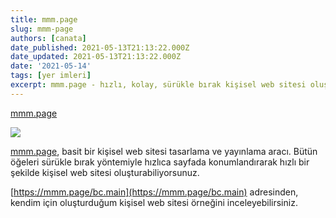 ```yaml
---
title: mmm.page
slug: mmm-page
authors: [canata]
date_published: 2021-05-13T21:13:22.000Z
date_updated: 2021-05-13T21:13:22.000Z
date: '2021-05-14'
tags: [yer imleri]
excerpt: mmm.page - hızlı, kolay, sürükle bırak kişisel web sitesi oluşturma aracı
---
```


[mmm.page](https://build.mmm.page)

![](https://static.mmm.page/image/preview_800x419.jpg)

[mmm.page](https://build.mmm.page), basit bir kişisel web sitesi tasarlama ve yayınlama aracı. Bütün öğeleri sürükle bırak yöntemiyle hızlıca sayfada konumlandırarak hızlı bir şekilde kişisel web sitesi oluşturabiliyorsunuz.

[https://mmm.page/bc.main](https://mmm.page/bc.main) adresinden, kendim için oluşturduğum kişisel web sitesi örneğini inceleyebilirsiniz.
